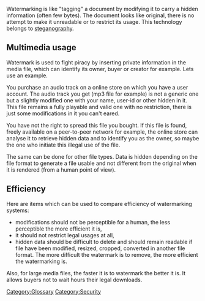 Watermarking is like "tagging" a document by modifying it to carry a hidden information (often few bytes). The document looks like original, there is no attempt to make it unreadable or to restrict its usage. This technology belongs to [[wikipedia:steganography|steganography]].

== Multimedia usage ==

Watermark is used to fight piracy by inserting private information in the media file, which can identify its owner, buyer or creator for example. Lets use an example.

You purchase an audio track on a online store on which you have a user account. The audio track you get (mp3 file for example) is not a generic one but a slightly modified one with your name, user-id or other hidden in it. This file remains a fully playable and valid one with no restriction, there is just some modifications in it you can't eared.

You have not the right to spread this file you bought. If this file is found, freely available on a peer-to-peer network for example, the online store can analyse it to retrieve hidden data and to identify you as the owner, so maybe the one who initiate this illegal use of the file.

The same can be done for other file types. Data is hidden depending on the file format to generate a file usable and not different from the original when it is rendered (from a human point of view).

== Efficiency ==

Here are items which can be used to compare efficiency of watermarking systems:
* modifications should not be perceptible for a human, the less perceptible the more efficient it is,
* it should not restrict legal usages at all,
* hidden data should be difficult to delete and should remain readable if file have been modified, resized, cropped, converted in another file format. The more difficult the watermark is to remove, the more efficient the watermarking is.

Also, for large media files, the faster it is to watermark the better it is. It allows buyers not to wait hours their legal downloads.

[[Category:Glossary]]
[[Category:Security]]